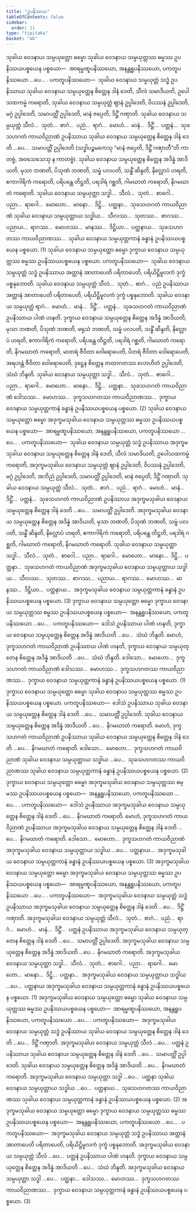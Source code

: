 ```yaml
---
title: "ဥပနိဿယ"
tableOfContents: false
sidebar:
  order: 11
type: "tipitaka"
basket: "ab"
---
```



<DynamicBreadcrumb />

<Division number="53">

<Paragraph number="1916">
သုခါယ ဝေဒနာယ သမ္ပယုတ္တော ဓမ္မော သုခါယ ဝေဒနာယ သမ္ပယုတ္တဿ ဓမ္မဿ ဥပနိဿယပစ္စယေန ပစ္စယော—  အာရမ္မဏူပနိဿယော, အနန္တရူပနိဿယော, ပကတူပနိဿယော …ပေ… .
</Paragraph>

<Paragraph number="1917">
<Emphasis>ပကတူပနိဿယော</Emphasis>—  သုခါယ ဝေဒနာယ သမ္ပယုတ္တံ သဒ္ဓံ ဥပနိဿာယ သုခါယ ဝေဒနာယ သမ္ပယုတ္တေန စိတ္တေန ဒါနံ ဒေတိ, သီလံ သမာဒိယတိ, ဥပေါသထကမ္မံ ကရောတိ, သုခါယ ဝေဒနာယ သမ္ပယုတ္တံ ဈာနံ ဥပ္ပါဒေတိ, ဝိပဿနံ ဥပ္ပါဒေတိ, မဂ္ဂံ ဥပ္ပါဒေတိ, သမာပတ္တိံ ဥပ္ပါဒေတိ, မာနံ ဇပ္ပေတိ, ဒိဋ္ဌိံ ဂဏှာတိ. သုခါယ ဝေဒနာယ သမ္ပယုတ္တံ သီလံ…  သုတံ…  စာဂံ…  ပညံ…  ရာဂံ…  မောဟံ…  မာနံ…  ဒိဋ္ဌိံ…  ပတ္ထနံ…  သုခသဟဂတံ ကာယဝိညာဏံ ဥပနိဿာယ သုခါယ ဝေဒနာယ သမ္ပယုတ္တေန စိတ္တေန ဒါနံ ဒေတိ …ပေ…  သမာပတ္တိံ ဥပ္ပါဒေတိ (သဒ္ဓါပဉ္စမကေသု “မာနံ ဇပ္ပေတိ, ဒိဋ္ဌိံ ဂဏှာတီ”တိ ကာတဗ္ဗံ, အဝသေသေသု န ကာတဗ္ဗံ). သုခါယ ဝေဒနာယ သမ္ပယုတ္တေန စိတ္တေန အဒိန္နံ အာဒိယတိ, မုသာ ဘဏတိ, ပိသုဏံ ဘဏတိ, သမ္ဖံ ပလပတိ, သန္ဓိံ ဆိန္ဒတိ, နိလ္လောပံ ဟရတိ, ဧကာဂါရိကံ ကရောတိ, ပရိပန္ထေ တိဋ္ဌတိ, ပရဒါရံ ဂစ္ဆတိ, ဂါမဃာတံ ကရောတိ, နိဂမဃာတံ ကရောတိ. သုခါယ ဝေဒနာယ သမ္ပယုတ္တာ သဒ္ဓါ…  သီလံ…  သုတံ…  စာဂေါ…  ပညာ…  ရာဂေါ…  မောဟော…  မာနော…  ဒိဋ္ဌိ…  ပတ္ထနာ…  သုခသဟဂတံ ကာယဝိညာဏံ သုခါယ ဝေဒနာယ သမ္ပယုတ္တာယ သဒ္ဓါယ…  သီလဿ…  သုတဿ…  စာဂဿ…  ပညာယ…  ရာဂဿ…  မောဟဿ…  မာနဿ…  ဒိဋ္ဌိယာ…  ပတ္ထနာယ…  သုခသဟဂတဿ ကာယဝိညာဏဿ…  သုခါယ ဝေဒနာယ သမ္ပယုတ္တကာနံ ခန္ဓာနံ ဥပနိဿယပစ္စယေန ပစ္စယော. (1)
</Paragraph>

<Paragraph number="1918">
သုခါယ ဝေဒနာယ သမ္ပယုတ္တော ဓမ္မော ဒုက္ခာယ ဝေဒနာယ သမ္ပယုတ္တဿ ဓမ္မဿ ဥပနိဿယပစ္စယေန ပစ္စယော.
</Paragraph>

<Paragraph number="1919">
<Emphasis>ပကတူပနိဿယော</Emphasis>—  သုခါယ ဝေဒနာယ သမ္ပယုတ္တံ သဒ္ဓံ ဥပနိဿာယ အတ္တာနံ အာတာပေတိ ပရိတာပေတိ, ပရိယိဋ္ဌိမူလကံ ဒုက္ခံ ပစ္စနုဘောတိ. သုခါယ ဝေဒနာယ သမ္ပယုတ္တံ သီလံ…  သုတံ…  စာဂံ…  ပညံ ဥပနိဿာယ အတ္တာနံ အာတာပေတိ ပရိတာပေတိ, ပရိယိဋ္ဌိမူလကံ ဒုက္ခံ ပစ္စနုဘောတိ. သုခါယ ဝေဒနာယ သမ္ပယုတ္တံ ရာဂံ…  မောဟံ…  မာနံ…  ဒိဋ္ဌိံ…  ပတ္ထနံ…  သုခသဟဂတံ ကာယဝိညာဏံ ဥပနိဿာယ ပါဏံ ဟနတိ. ဒုက္ခာယ ဝေဒနာယ သမ္ပယုတ္တေန စိတ္တေန အဒိန္နံ အာဒိယတိ, မုသာ ဘဏတိ, ပိသုဏံ ဘဏတိ, ဖရုသံ ဘဏတိ, သမ္ဖံ ပလပတိ, သန္ဓိံ ဆိန္ဒတိ, နိလ္လောပံ ဟရတိ, ဧကာဂါရိကံ ကရောတိ, ပရိပန္ထေ တိဋ္ဌတိ, ပရဒါရံ ဂစ္ဆတိ, ဂါမဃာတံ ကရောတိ, နိဂမဃာတံ ကရောတိ, မာတရံ ဇီဝိတာ ဝေါရောပေတိ, ပိတရံ ဇီဝိတာ ဝေါရောပေတိ, အရဟန္တံ ဇီဝိတာ ဝေါရောပေတိ, ဒုဋ္ဌေန စိတ္တေန တထာဂတဿ လောဟိတံ ဥပ္ပါဒေတိ, သံဃံ ဘိန္ဒတိ. သုခါယ ဝေဒနာယ သမ္ပယုတ္တာ သဒ္ဓါ…  သီလံ…  သုတံ…  စာဂေါ…  ပညာ…  ရာဂေါ…  မောဟော…  မာနော…  ဒိဋ္ဌိ…  ပတ္ထနာ…  သုခသဟဂတံ ကာယဝိညာဏံ ဒေါသဿ…  မောဟဿ…  ဒုက္ခသဟဂတဿ ကာယဝိညာဏဿ…  ဒုက္ခာယ ဝေဒနာယ သမ္ပယုတ္တကာနံ ခန္ဓာနံ ဥပနိဿယပစ္စယေန ပစ္စယော. (2)
</Paragraph>

<Paragraph number="1920">
သုခါယ ဝေဒနာယ သမ္ပယုတ္တော ဓမ္မော အဒုက္ခမသုခါယ ဝေဒနာယ သမ္ပယုတ္တဿ ဓမ္မဿ ဥပနိဿယပစ္စယေန ပစ္စယော—  အာရမ္မဏူပနိဿယော, အနန္တရူပနိဿယော, ပကတူပနိဿယော …ပေ… .
</Paragraph>

<Paragraph number="1921">
<Emphasis>ပကတူပနိဿယော</Emphasis>—  သုခါယ ဝေဒနာယ သမ္ပယုတ္တံ သဒ္ဓံ ဥပနိဿာယ အဒုက္ခမသုခါယ ဝေဒနာယ သမ္ပယုတ္တေန စိတ္တေန ဒါနံ ဒေတိ, သီလံ သမာဒိယတိ, ဥပေါသထကမ္မံ ကရောတိ, အဒုက္ခမသုခါယ ဝေဒနာယ သမ္ပယုတ္တံ ဈာနံ ဥပ္ပါဒေတိ, ဝိပဿနံ ဥပ္ပါဒေတိ, မဂ္ဂံ ဥပ္ပါဒေတိ, အဘိညံ ဥပ္ပါဒေတိ, သမာပတ္တိံ ဥပ္ပါဒေတိ, မာနံ ဇပ္ပေတိ, ဒိဋ္ဌိံ ဂဏှာတိ. သုခါယ ဝေဒနာယ သမ္ပယုတ္တံ သီလံ…  သုတံ…  စာဂံ…  ပညံ…  ရာဂံ…  မောဟံ…  မာနံ…  ဒိဋ္ဌိံ…  ပတ္ထနံ…  သုခသဟဂတံ ကာယဝိညာဏံ ဥပနိဿာယ အဒုက္ခမသုခါယ ဝေဒနာယ သမ္ပယုတ္တေန စိတ္တေန ဒါနံ ဒေတိ …ပေ…  သမာပတ္တိံ ဥပ္ပါဒေတိ. အဒုက္ခမသုခါယ ဝေဒနာယ သမ္ပယုတ္တေန စိတ္တေန အဒိန္နံ အာဒိယတိ, မုသာ ဘဏတိ, ပိသုဏံ ဘဏတိ, သမ္ဖံ ပလပတိ, သန္ဓိံ ဆိန္ဒတိ, နိလ္လောပံ ဟရတိ, ဧကာဂါရိကံ ကရောတိ, ပရိပန္ထေ တိဋ္ဌတိ, ပရဒါရံ ဂစ္ဆတိ, ဂါမဃာတံ ကရောတိ, နိဂမဃာတံ ကရောတိ. သုခါယ ဝေဒနာယ သမ္ပယုတ္တာ သဒ္ဓါ…  သီလံ…  သုတံ…  စာဂေါ…  ပညာ…  ရာဂေါ…  မောဟော…  မာနော…  ဒိဋ္ဌိ…  ပတ္ထနာ…  သုခသဟဂတံ ကာယဝိညာဏံ အဒုက္ခမသုခါယ ဝေဒနာယ သမ္ပယုတ္တာယ သဒ္ဓါယ…  သီလဿ…  သုတဿ…  စာဂဿ…  ပညာယ…  ရာဂဿ…  မောဟဿ…  မာနဿ…  ဒိဋ္ဌိယာ…  ပတ္ထနာယ…  အဒုက္ခမသုခါယ ဝေဒနာယ သမ္ပယုတ္တကာနံ ခန္ဓာနံ ဥပနိဿယပစ္စယေန ပစ္စယော. (3)
</Paragraph>

</Division>
<Division number="54">

<Paragraph number="1922">
ဒုက္ခာယ ဝေဒနာယ သမ္ပယုတ္တော ဓမ္မော ဒုက္ခာယ ဝေဒနာယ သမ္ပယုတ္တဿ ဓမ္မဿ ဥပနိဿယပစ္စယေန ပစ္စယော—  အနန္တရူပနိဿယော, ပကတူပနိဿယော …ပေ… .
</Paragraph>

<Paragraph number="1923">
<Emphasis>ပကတူပနိဿယော</Emphasis>—  ဒေါသံ ဥပနိဿာယ ပါဏံ ဟနတိ, ဒုက္ခာယ ဝေဒနာယ သမ္ပယုတ္တေန စိတ္တေန အဒိန္နံ အာဒိယတိ …ပေ…  သံဃံ ဘိန္ဒတိ. မောဟံ, ဒုက္ခသဟဂတံ ကာယဝိညာဏံ ဥပနိဿာယ ပါဏံ ဟနတိ, ဒုက္ခာယ ဝေဒနာယ သမ္ပယုတ္တေန စိတ္တေန အဒိန္နံ အာဒိယတိ …ပေ…  သံဃံ ဘိန္ဒတိ. ဒေါသော…  မောဟော…  ဒုက္ခသဟဂတံ ကာယဝိညာဏံ ဒေါသဿ…  မောဟဿ…  ဒုက္ခသဟဂတဿ ကာယဝိညာဏဿ…  ဒုက္ခာယ ဝေဒနာယ သမ္ပယုတ္တကာနံ ခန္ဓာနံ ဥပနိဿယပစ္စယေန ပစ္စယော. (1)
</Paragraph>

<Paragraph number="1924">
ဒုက္ခာယ ဝေဒနာယ သမ္ပယုတ္တော ဓမ္မော သုခါယ ဝေဒနာယ သမ္ပယုတ္တဿ ဓမ္မဿ ဥပနိဿယပစ္စယေန ပစ္စယော.
</Paragraph>

<Paragraph number="1925">
<Emphasis>ပကတူပနိဿယော</Emphasis>—  ဒေါသံ ဥပနိဿာယ သုခါယ ဝေဒနာယ သမ္ပယုတ္တေန စိတ္တေန ဒါနံ ဒေတိ …ပေ…  သမာပတ္တိံ ဥပ္ပါဒေတိ. သုခါယ ဝေဒနာယ သမ္ပယုတ္တေန စိတ္တေန အဒိန္နံ အာဒိယတိ …ပေ…  နိဂမဃာတံ ကရောတိ. မောဟံ, ဒုက္ခသဟဂတံ ကာယဝိညာဏံ ဥပနိဿာယ သုခါယ ဝေဒနာယ သမ္ပယုတ္တေန စိတ္တေန ဒါနံ ဒေတိ …ပေ…  နိဂမဃာတံ ကရောတိ. ဒေါသော…  မောဟော…  ဒုက္ခသဟဂတံ ကာယဝိညာဏံ သုခါယ ဝေဒနာယ သမ္ပယုတ္တာယ သဒ္ဓါယ …ပေ…  သုခသဟဂတဿ ကာယဝိညာဏဿ သုခါယ ဝေဒနာယ သမ္ပယုတ္တကာနံ ခန္ဓာနံ ဥပနိဿယပစ္စယေန ပစ္စယော. (2)
</Paragraph>

<Paragraph number="1926">
ဒုက္ခာယ ဝေဒနာယ သမ္ပယုတ္တော ဓမ္မော အဒုက္ခမသုခါယ ဝေဒနာယ သမ္ပယုတ္တဿ ဓမ္မဿ ဥပနိဿယပစ္စယေန ပစ္စယော—  အနန္တရူပနိဿယော, ပကတူပနိဿယော …ပေ… .
</Paragraph>

<Paragraph number="1927">
<Emphasis>ပကတူပနိဿယော</Emphasis>—  ဒေါသံ ဥပနိဿာယ အဒုက္ခမသုခါယ ဝေဒနာယ သမ္ပယုတ္တေန စိတ္တေန ဒါနံ ဒေတိ …ပေ…  နိဂမဃာတံ ကရောတိ. မောဟံ, ဒုက္ခသဟဂတံ ကာယဝိညာဏံ ဥပနိဿာယ အဒုက္ခမသုခါယ ဝေဒနာယ သမ္ပယုတ္တေန စိတ္တေန ဒါနံ ဒေတိ …ပေ…  နိဂမဃာတံ ကရောတိ. ဒေါသော…  မောဟော…  ဒုက္ခသဟဂတံ ကာယဝိညာဏံ အဒုက္ခမသုခါယ ဝေဒနာယ သမ္ပယုတ္တာယ သဒ္ဓါယ …ပေ…  ပတ္ထနာယ…  အဒုက္ခမသုခါယ ဝေဒနာယ သမ္ပယုတ္တကာနံ ခန္ဓာနံ ဥပနိဿယပစ္စယေန ပစ္စယော. (3)
</Paragraph>

</Division>
<Division number="55">

<Paragraph number="1928">
အဒုက္ခမသုခါယ ဝေဒနာယ သမ္ပယုတ္တော ဓမ္မော အဒုက္ခမသုခါယ ဝေဒနာယ သမ္ပယုတ္တဿ ဓမ္မဿ ဥပနိဿယပစ္စယေန ပစ္စယော—  အာရမ္မဏူပနိဿယော, အနန္တရူပနိဿယော, ပကတူပနိဿယော …ပေ… .
</Paragraph>

<Paragraph number="1929">
<Emphasis>ပကတူပနိဿယော</Emphasis>—  အဒုက္ခမသုခါယ ဝေဒနာယ သမ္ပယုတ္တံ သဒ္ဓံ ဥပနိဿာယ အဒုက္ခမသုခါယ ဝေဒနာယ သမ္ပယုတ္တေန စိတ္တေန ဒါနံ ဒေတိ …ပေ…  ဒိဋ္ဌိံ ဂဏှာတိ. အဒုက္ခမသုခါယ ဝေဒနာယ သမ္ပယုတ္တံ သီလံ…  သုတံ…  စာဂံ…  ပညံ…  ရာဂံ…  မောဟံ…  မာနံ…  ဒိဋ္ဌိံ…  ပတ္ထနံ ဥပနိဿာယ အဒုက္ခမသုခါယ ဝေဒနာယ သမ္ပယုတ္တေန စိတ္တေန ဒါနံ ဒေတိ …ပေ…  သမာပတ္တိံ ဥပ္ပါဒေတိ. အဒုက္ခမသုခါယ ဝေဒနာယ သမ္ပယုတ္တေန စိတ္တေန အဒိန္နံ အာဒိယတိ …ပေ…  နိဂမဃာတံ ကရောတိ. အဒုက္ခမသုခါယ ဝေဒနာယ သမ္ပယုတ္တာ သဒ္ဓါ…  သီလံ…  သုတံ…  စာဂေါ…  ပညာ…  ရာဂေါ…  မောဟော…  မာနော…  ဒိဋ္ဌိ…  ပတ္ထနာ…  အဒုက္ခမသုခါယ ဝေဒနာယ သမ္ပယုတ္တာယ သဒ္ဓါယ …ပေ…  ပတ္ထနာယ အဒုက္ခမသုခါယ ဝေဒနာယ သမ္ပယုတ္တကာနံ ခန္ဓာနံ ဥပနိဿယပစ္စယေန ပစ္စယော. (1)
</Paragraph>

<Paragraph number="1930">
အဒုက္ခမသုခါယ ဝေဒနာယ သမ္ပယုတ္တော ဓမ္မော သုခါယ ဝေဒနာယ သမ္ပယုတ္တဿ ဓမ္မဿ ဥပနိဿယပစ္စယေန ပစ္စယော—  အာရမ္မဏူပနိဿယော, အနန္တရူပနိဿယော, ပကတူပနိဿယော …ပေ… .
</Paragraph>

<Paragraph number="1931">
<Emphasis>ပကတူပနိဿယော</Emphasis>—  အဒုက္ခမသုခါယ ဝေဒနာယ သမ္ပယုတ္တံ သဒ္ဓံ ဥပနိဿာယ သုခါယ ဝေဒနာယ သမ္ပယုတ္တေန စိတ္တေန ဒါနံ ဒေတိ …ပေ…  ဒိဋ္ဌိံ ဂဏှာတိ. အဒုက္ခမသုခါယ ဝေဒနာယ သမ္ပယုတ္တံ သီလံ …ပေ…  ပတ္ထနံ ဥပနိဿာယ သုခါယ ဝေဒနာယ သမ္ပယုတ္တေန စိတ္တေန ဒါနံ ဒေတိ …ပေ…  သမာပတ္တိံ ဥပ္ပါဒေတိ. သုခါယ ဝေဒနာယ သမ္ပယုတ္တေန စိတ္တေန အဒိန္နံ အာဒိယတိ …ပေ…  နိဂမဃာတံ ကရောတိ. အဒုက္ခမသုခါယ ဝေဒနာယ သမ္ပယုတ္တာ သဒ္ဓါ …ပေ…  ပတ္ထနာ သုခါယ ဝေဒနာယ သမ္ပယုတ္တာယ သဒ္ဓါယ …ပေ…  ပတ္ထနာယ…  သုခသဟဂတဿ ကာယဝိညာဏဿ သုခါယ ဝေဒနာယ သမ္ပယုတ္တကာနံ ခန္ဓာနံ ဥပနိဿယပစ္စယေန ပစ္စယော. (2)
</Paragraph>

<Paragraph number="1932">
အဒုက္ခမသုခါယ ဝေဒနာယ သမ္ပယုတ္တော ဓမ္မော ဒုက္ခာယ ဝေဒနာယ သမ္ပယုတ္တဿ ဓမ္မဿ ဥပနိဿယပစ္စယေန ပစ္စယော—  အနန္တရူပနိဿယော, ပကတူပနိဿယော …ပေ… .
</Paragraph>

<Paragraph number="1933">
<Emphasis>ပကတူပနိဿယော</Emphasis>—  အဒုက္ခမသုခါယ ဝေဒနာယ သမ္ပယုတ္တံ သဒ္ဓံ ဥပနိဿာယ အတ္တာနံ အာတာပေတိ ပရိတာပေတိ, ပရိယိဋ္ဌိမူလကံ ဒုက္ခံ ပစ္စနုဘောတိ. အဒုက္ခမသုခါယ ဝေဒနာယ သမ္ပယုတ္တံ သီလံ …ပေ…  ပတ္ထနံ ဥပနိဿာယ ပါဏံ ဟနတိ. ဒုက္ခာယ ဝေဒနာယ သမ္ပယုတ္တေန စိတ္တေန အဒိန္နံ အာဒိယတိ …ပေ…  သံဃံ ဘိန္ဒတိ. အဒုက္ခမသုခါယ ဝေဒနာယ သမ္ပယုတ္တာ သဒ္ဓါ …ပေ…  ပတ္ထနာ…  ဒေါသဿ…  မောဟဿ…  ဒုက္ခသဟဂတဿ ကာယဝိညာဏဿ…  ဒုက္ခာယ ဝေဒနာယ သမ္ပယုတ္တကာနံ ခန္ဓာနံ ဥပနိဿယပစ္စယေန ပစ္စယော. (3)
</Paragraph>
</Division>